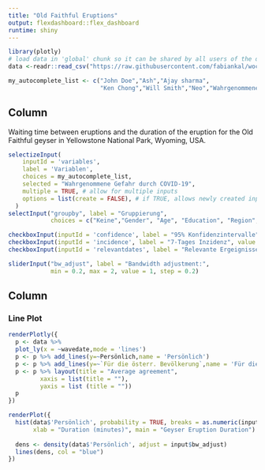 ```yaml
---
title: "Old Faithful Eruptions"
output: flexdashboard::flex_dashboard
runtime: shiny
---
```


```r
library(plotly)
# load data in 'global' chunk so it can be shared by all users of the dashboard
data <-readr::read_csv("https://raw.githubusercontent.com/fabiankal/woco/master/output/tables/figure1_mean.csv")

my_autocomplete_list <- c("John Doe","Ash","Ajay sharma",
                          "Ken Chong","Will Smith","Neo","Wahrgenommene Gefahr durch COVID-19")

```

Column {.sidebar}
-----------------------------------------------------------------------

Waiting time between eruptions and the duration of the eruption for the
Old Faithful geyser in Yellowstone National Park, Wyoming, USA.

```r
selectizeInput(
    inputId = 'variables',
    label = 'Variablen',
    choices = my_autocomplete_list,
    selected = "Wahrgenommene Gefahr durch COVID-19",
    multiple = TRUE, # allow for multiple inputs
    options = list(create = FALSE), # if TRUE, allows newly created inputs
  )
selectInput("groupby", label = "Gruppierung",
            choices = c("Keine","Gender", "Age", "Education", "Region","Income"), selected = "Keine")

checkboxInput(inputId = 'confidence', label = "95% Konfidenzintervalle", value = FALSE)
checkboxInput(inputId = 'incidence', label = "7-Tages Inzidenz", value = FALSE)
checkboxInput(inputId = 'relevantdates', label = "Relevante Ergeignisse", value = FALSE)

sliderInput("bw_adjust", label = "Bandwidth adjustment:",
            min = 0.2, max = 2, value = 1, step = 0.2)

```

Column
-----------------------------------------------------------------------

### Line Plot

```r

renderPlotly({
  p <- data %>%
  plot_ly(x = ~wavedate,mode = 'lines')
  p <- p %>% add_lines(y=~Persönlich,name = 'Persönlich')
  p <- p %>% add_lines(y=~`Für die österr. Bevölkerung`,name = 'Für die österr. Bevölkerung')
  p <- p %>% layout(title = "Average agreement",
         xaxis = list(title = ""),
         yaxis = list (title = ""))
  p
})

renderPlot({
  hist(data$'Persönlich', probability = TRUE, breaks = as.numeric(input$n_breaks),
       xlab = "Duration (minutes)", main = "Geyser Eruption Duration")
  
  dens <- density(data$'Persönlich', adjust = input$bw_adjust)
  lines(dens, col = "blue")
})
```